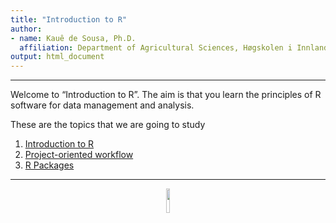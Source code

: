 ```yaml
---
title: "Introduction to R"
author:
- name: Kauê de Sousa, Ph.D.
  affiliation: Department of Agricultural Sciences, Høgskolen i Innlandet, Hamar, Norway <br> Digital Inclusion, Bioversity International, Montpellier, France
output: html_document
---
```


-----

Welcome to "Introduction to R". The aim is that you learn the principles of R software for data management and analysis.  

These are the topics that we are going to study 

1. [Introduction to R](01_introduction_to_R.html) 
2. [Project-oriented workflow](02_project_oriented_workflow.html) 
3. [R Packages](03_R_packages.html) 

-----

<center>
<img src="img/inn-uni.png" width="10%"/>
</center>

